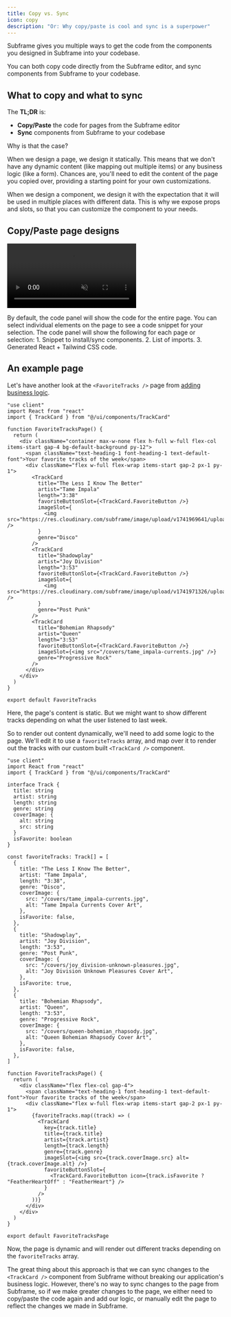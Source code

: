 ```yaml
---
title: Copy vs. Sync
icon: copy
description: "Or: Why copy/paste is cool and sync is a superpower"
---
```


Subframe gives you multiple ways to get the code from the components you designed in Subframe into your codebase.

You can both copy code directly from the Subframe editor, and sync components from Subframe to your codebase.

## What to copy and what to sync

The **TL;DR** is:

- **Copy/Paste** the code for pages from the Subframe editor
- **Sync** components from Subframe to your codebase

Why is that the case?

When we design a page, we design it statically. This means that we don't have any dynamic content (like mapping out multiple items) or any business logic (like a form).
Chances are, you'll need to edit the content of the page you copied over, providing a starting point for your own customizations.

When we design a component, we design it with the expectation that it will be used in multiple places with different data. This is why we expose props and slots, so that you can customize the component to your needs.

## Copy/Paste page designs

<video
  autoPlay
  muted
  loop
  playsInline
  controls
  className="w-full"
  src="/images/developing-with-subframe/best-practices/copy-vs-sync/copy-and-paste.webm"
/>

<Steps>
  <Step title="Open the page editor" />
  <Step title="Select Code in the top-right of the nav to open the code panel" />
  <Step title="Select what content to copy">
    By default, the code panel will show the code for the entire page. You can select individual elements on the page to
    see a code snippet for your selection.
  </Step>
  <Step title="Select the code you want to copy">
    The code panel will show the following for each page or selection: 1. Snippet to install/sync components. 2. List of
    imports. 3. Generated React + Tailwind CSS code.
  </Step>
  <Step title="Copy & paste the code to your code editor" />
</Steps>

## An example page

Let's have another look at the `<FavoriteTracks />` page from [adding business logic](/developing-with-subframe/basics/adding-business-logic#example-2-a-complex-custom-component).

<CodeGroup>

```tsx src/pages/FavoriteTracks.tsx (copied and pasted from Subframe) [expandable]
"use client"
import React from "react"
import { TrackCard } from "@/ui/components/TrackCard"

function FavoriteTracksPage() {
  return (
    <div className="container max-w-none flex h-full w-full flex-col items-start gap-4 bg-default-background py-12">
      <span className="text-heading-1 font-heading-1 text-default-font">Your favorite tracks of the week</span>
      <div className="flex w-full flex-wrap items-start gap-2 px-1 py-1">
        <TrackCard
          title="The Less I Know The Better"
          artist="Tame Impala"
          length="3:38"
          favoriteButtonSlot={<TrackCard.FavoriteButton />}
          imageSlot={
            <img src="https://res.cloudinary.com/subframe/image/upload/v1741969641/uploads/925/oefuaafkotek1wqlmpyz.jpg" />
          }
          genre="Disco"
        />
        <TrackCard
          title="Shadowplay"
          artist="Joy Division"
          length="3:53"
          favoriteButtonSlot={<TrackCard.FavoriteButton />}
          imageSlot={
            <img src="https://res.cloudinary.com/subframe/image/upload/v1741971326/uploads/925/psbp3yk4p0ajtdhfq4ne.jpg" />
          }
          genre="Post Punk"
        />
        <TrackCard
          title="Bohemian Rhapsody"
          artist="Queen"
          length="3:53"
          favoriteButtonSlot={<TrackCard.FavoriteButton />}
          imageSlot={<img src="/covers/tame_impala-currents.jpg" />}
          genre="Progressive Rock"
        />
      </div>
    </div>
  )
}

export default FavoriteTracks
```

</CodeGroup>

Here, the page's content is static. But we might want to show different tracks depending on what the user listened to last week.

So to render out content dynamically, we'll need to add some logic to the page. We'll edit it to use a `favoriteTracks` array, and map over it to render out the tracks with our custom built `<TrackCard />` component.

<CodeGroup>

```tsx src/pages/FavoriteTracks.tsx (edited, with dynamic content) {5-15, 17-51, 58-70} [expandable]
"use client"
import React from "react"
import { TrackCard } from "@/ui/components/TrackCard"

interface Track {
  title: string
  artist: string
  length: string
  genre: string
  coverImage: {
    alt: string
    src: string
  }
  isFavorite: boolean
}

const favoriteTracks: Track[] = [
  {
    title: "The Less I Know The Better",
    artist: "Tame Impala",
    length: "3:38",
    genre: "Disco",
    coverImage: {
      src: "/covers/tame_impala-currents.jpg",
      alt: "Tame Impala Currents Cover Art",
    },
    isFavorite: false,
  },
  {
    title: "Shadowplay",
    artist: "Joy Division",
    length: "3:53",
    genre: "Post Punk",
    coverImage: {
      src: "/covers/joy_division-unknown-pleasures.jpg",
      alt: "Joy Division Unknown Pleasures Cover Art",
    },
    isFavorite: true,
  },
  {
    title: "Bohemian Rhapsody",
    artist: "Queen",
    length: "3:53",
    genre: "Progressive Rock",
    coverImage: {
      src: "/covers/queen-bohemian_rhapsody.jpg",
      alt: "Queen Bohemian Rhapsody Cover Art",
    },
    isFavorite: false,
  },
]

function FavoriteTracksPage() {
  return (
    <div className="flex flex-col gap-4">
      <span className="text-heading-1 font-heading-1 text-default-font">Your favorite tracks of the week</span>
      <div className="flex w-full flex-wrap items-start gap-2 px-1 py-1">
        {favoriteTracks.map((track) => (
          <TrackCard
            key={track.title}
            title={track.title}
            artist={track.artist}
            length={track.length}
            genre={track.genre}
            imageSlot={<img src={track.coverImage.src} alt={track.coverImage.alt} />}
            favoriteButtonSlot={
              <TrackCard.FavoriteButton icon={track.isFavorite ? "FeatherHeartOff" : "FeatherHeart"} />
            }
          />
        ))}
      </div>
    </div>
  )
}

export default FavoriteTracksPage
```

</CodeGroup>

Now, the page is dynamic and will render out different tracks depending on the `favoriteTracks` array.

The great thing about this approach is that we can sync changes to the `<TrackCard />` component from Subframe without breaking our application's business logic.
However, there's no way to sync changes to the page from Subframe, so if we make greater changes to the page, we either need to copy/paste the code again and add our logic, or manually edit the page to reflect the changes we made in Subframe.
